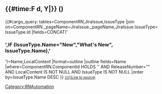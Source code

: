 <includeonly><h2>{{#time:F d, Y|{{{ReleaseDate|}}}}} ({{{ReleaseNumber|}}}) </h2>

{{#cargo_query:
tables=ComponentRN,JiraIssue,IssueType
|join on=ComponentRN._pageName=JiraIssue._pageName,JiraIssue.IssueType=IssueType.Id
|fields=CONCAT('<h3>',IF (IssueType.Name="New","What's New", IssueType.Name),'</h3>')=Name,LocalContent
|format=outline
|outline fields=Name
|where=ComponentRN.ComponentId HOLDS '{{{Component|}}}' AND ReleaseNumber="{{{ReleaseNumber|}}}" AND LocalContent IS NOT NULL AND IssueType IS NOT NULL
|order by=IssueType.Name DESC
}}
<span style="font-size:80%">[[{{{Page|}}}|(Link to source)]]</span></includeonly><noinclude>[[Category:RNAutomation]]</noinclude>